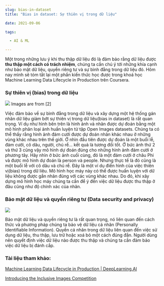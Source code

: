 ```yaml
--- 
slug: bias-in-dataset
title: "Bias in dataset: Sự thiên vị trong dữ liệu"

date: 2021-09-06 

tags: 

  - AI & ML

---
```



Một trong những lưu ý khi thu thập dữ liệu đó là đảm bảo rằng dữ liệu được **thu thập một cách có trách nhiệm**, chúng ta cần chú ý tới những khía cạnh như bảo mật dữ liệu, quyền riêng tư và sự bình đẳng trong dữ liệu đó. Hôm nay mình sẽ tóm tắt lại một phần kiến thức học được trong khoá học Machine Learning Data Lifecycle in Production trên Coursera.
 

### Sự thiên vị (bias) trong dữ liệu

![](./bias-in-data.png)
Images are from [2]


Việc đảm bảo về sự bình đẳng trong dữ liệu và xây dựng một hệ thống gán nhãn dữ liệu giảm bớt sự thiên vị trong dữ liệu(bias in dataset) là rất quan trọng.  Ví dụ như hình bên trên là hình ảnh và nhãn được dự đoán bằng một mô hình phân loại ảnh huấn luyện từ tập Open Images datasets. Chúng ta có thể thấy rằng hình ảnh đám cưới được dự đoán nhãn khác nhau ở những vùng khác nhau trên thế giới.  Ở nhìn đầu tiên được dự đoán là một buổi lễ, đám cưới, cô dâu, người, chú rể… kết quả là tương đối tốt. Ở bức ảnh thứ 2 và thứ 3 cũng vậy mô hình dự đoán đúng cho những hình ảnh đám cưới ở phương tây. Hãy nhìn ở bức ảnh cuối cùng, đó là một đám cưới ở châu Phi và được mô hình dự đoán là person và people. Nhưng thực tế là đó cũng là một buổi lễ với cô dâu và chú rể.
Đây là một ví dụ điển hình của việc thiên vị(bias) trong dữ liêu. Mô hình học máy này có thể được huấn luyện với dữ liệu không được gắn nhãn đúng với các vùng khác nhau. Do đó, khi xây dựng mô hình học máy chúng ta cần để ý đến việc dữ liệu được thu thập ở đâu cũng như độ chính xác của nhãn.

### Bảo mật dữ liệu và quyền riêng tư (Data security and privacy)

![](./data-security-privacy.png)


Bảo mật dữ liệu và quyền riêng tư là rất quan trọng, nó liên quan đến cách thức và phương pháp chúng ta bảo vệ dữ liệu cá nhân (Personally Identifiable Information). Quyền cá nhân trong dữ liệu liên quan đến việc sử dụng dữ liệu, thu thập, lưu trữ hoặc xoá bỏ một cách đúng đắn. Người dùng nên quyết định việc dữ liệu nào được thu thập và chúng ta cần đảm bảo việc dữ liệu bị đánh cắp. 	


### Tài liệu tham khảo:

[Machine Learning Data Lifecycle in Production  | DeepLearning.AI](https://www.coursera.org/learn/machine-learning-data-lifecycle-in-production/home/welcome)

[Introducing the Inclusive Images Competition](https://ai.googleblog.com/2018/09/introducing-inclusive-images-competition.html)





